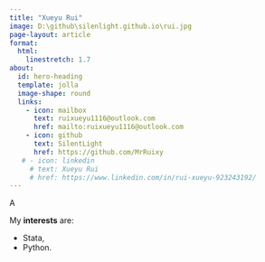 ```yaml
---
title: "Xueyu Rui"
image: D:\github\silenlight.github.io\rui.jpg
page-layout: article
format: 
  html:
    linestretch: 1.7
about:
  id: hero-heading
  template: jolla
  image-shape: round
  links:
    - icon: mailbox
      text: ruixueyu1116@outlook.com
      href: mailto:ruixueyu1116@outlook.com
    - icon: github
      text: SilentLight
      href: https://github.com/MrRuixy
   # - icon: linkedin
     # text: Xueyu Rui
     # href: https://www.linkedin.com/in/rui-xueyu-923243192/
---
```


::: {#hero-heading}

:::

A


My **interests** are: 

* Stata,
* Python.






